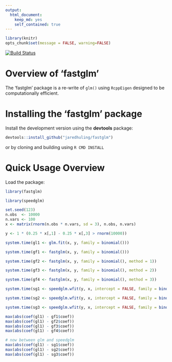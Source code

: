 ```yaml
---
output:
  html_document:
    keep_md: yes
    self_contained: true
---
```





```r
library(knitr)
opts_chunk$set(message = FALSE, warning=FALSE)
```

[![Build Status](https://travis-ci.org/jaredhuling/fastglm.svg?branch=master)](https://travis-ci.org/jaredhuling/fastglm)

# Overview of 'fastglm'

The 'fastglm' package is a re-write of `glm()` using `RcppEigen` designed to be computationally efficient.



# Installing the 'fastglm' package


Install the development version using the **devtools** package:
```r
devtools::install_github("jaredhuling/fastglm")
```

or by cloning and building using `R CMD INSTALL`

# Quick Usage Overview

Load the package:
```r
library(fastglm)
```

```r
library(speedglm)

set.seed(123)
n.obs  <- 10000
n.vars <- 100
x <- matrix(rnorm(n.obs * n.vars, sd = 3), n.obs, n.vars)

y <- 1 * (0.25 * x[,1] - 0.25 * x[,3] > rnorm(10000))

system.time(gl1 <- glm.fit(x, y, family = binomial()))

system.time(gf1 <- fastglm(x, y, family = binomial()))

system.time(gf2 <- fastglm(x, y, family = binomial(), method = 1))

system.time(gf3 <- fastglm(x, y, family = binomial(), method = 2))

system.time(gf4 <- fastglm(x, y, family = binomial(), method = 3))

system.time(sg1 <- speedglm.wfit(y, x, intercept = FALSE, family = binomial()))

system.time(sg2 <- speedglm.wfit(y, x, intercept = FALSE, family = binomial(), method = "Chol"))

system.time(sg3 <- speedglm.wfit(y, x, intercept = FALSE, family = binomial(), method = "qr"))

max(abs(coef(gl1) - gf1$coef))
max(abs(coef(gl1) - gf2$coef))
max(abs(coef(gl1) - gf3$coef))
max(abs(coef(gl1) - gf4$coef))

# now between glm and speedglm
max(abs(coef(gl1) - sg1$coef))
max(abs(coef(gl1) - sg2$coef))
max(abs(coef(gl1) - sg3$coef))

```
